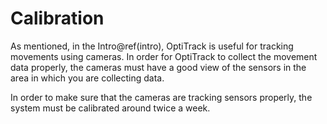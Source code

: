 # Calibration {#Calibration}

As mentioned, in the Intro\@ref(intro), OptiTrack is useful for tracking movements using cameras. In order for OptiTrack to collect the movement data properly, the cameras must have a good view of the sensors in the area in which you are collecting data.

In order to make sure that the cameras are tracking sensors properly, the system must be calibrated around twice a week. 


